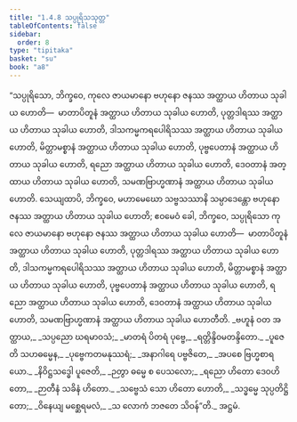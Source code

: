 ```yaml
---
title: "1.4.8 သပ္ပုရိသသုတ္တ"
tableOfContents: false
sidebar:
  order: 8
type: "tipitaka"
basket: "su"
book: "a8"
---
```



<DynamicBreadcrumb />

<Division number="38" book="a8" e="ch" v="17" p="75">

<Paragraph number="360" book="a8">
“သပ္ပုရိသော, ဘိက္ခဝေ, ကုလေ ဇာယမာနော ဗဟုနော ဇနဿ အတ္ထာယ ဟိတာယ သုခါယ ဟောတိ—  မာတာပိတူနံ အတ္ထာယ ဟိတာယ သုခါယ ဟောတိ, ပုတ္တဒါရဿ အတ္ထာယ ဟိတာယ သုခါယ ဟောတိ, ဒါသကမ္မကရပေါရိသဿ အတ္ထာယ ဟိတာယ သုခါယ ဟောတိ, မိတ္တာမစ္စာနံ အတ္ထာယ ဟိတာယ သုခါယ ဟောတိ, ပုဗ္ဗပေတာနံ အတ္ထာယ ဟိတာယ သုခါယ ဟောတိ, ရညော အတ္ထာယ ဟိတာယ သုခါယ ဟောတိ, ဒေဝတာနံ အတ္ထာယ ဟိတာယ သုခါယ ဟောတိ, သမဏဗြာဟ္မဏာနံ အတ္ထာယ ဟိတာယ သုခါယ ဟောတိ.
</Paragraph>

<Paragraph number="361" book="a8">
သေယျထာပိ, ဘိက္ခဝေ, မဟာမေဃော သဗ္ဗသဿာနိ သမ္ပာဒေန္တော ဗဟုနော ဇနဿ အတ္ထာယ ဟိတာယ သုခါယ ဟောတိ; ဧဝမေဝံ ခေါ, ဘိက္ခဝေ, သပ္ပုရိသော ကုလေ ဇာယမာနော ဗဟုနော ဇနဿ အတ္ထာယ ဟိတာယ သုခါယ ဟောတိ—  မာတာပိတူနံ အတ္ထာယ ဟိတာယ သုခါယ ဟောတိ, ပုတ္တဒါရဿ အတ္ထာယ ဟိတာယ သုခါယ ဟောတိ, ဒါသကမ္မကရပေါရိသဿ အတ္ထာယ ဟိတာယ သုခါယ ဟောတိ, မိတ္တာမစ္စာနံ အတ္ထာယ ဟိတာယ သုခါယ ဟောတိ, ပုဗ္ဗပေတာနံ အတ္ထာယ ဟိတာယ သုခါယ ဟောတိ, ရညော အတ္ထာယ ဟိတာယ သုခါယ ဟောတိ, ဒေဝတာနံ အတ္ထာယ ဟိတာယ သုခါယ ဟောတိ, သမဏဗြာဟ္မဏာနံ အတ္ထာယ ဟိတာယ သုခါယ ဟောတီတိ.
</Paragraph>

<Paragraph number="362" type="verses" book="a8">
_ဗဟူနံ ဝတ အတ္ထာယ,_  
_သပ္ပညော ဃရမာဝသံ;_  
_မာတရံ ပိတရံ ပုဗ္ဗေ,_  
_ရတ္တိန္ဒိဝမတန္ဒိတော._  

</Paragraph>

<Paragraph number="363" type="verses" book="a8">
_ပူဇေတိ သဟဓမ္မေန,_  
_ပုဗ္ဗေကတမနုဿရံ;_  
_အနာဂါရေ ပဗ္ဗဇိတေ,_  
_အပစေ ဗြဟ္မစာရယော._  

</Paragraph>

<Paragraph number="364" type="verses" book="a8">
_နိဝိဋ္ဌသဒ္ဓေါ ပူဇေတိ,_  
_ဉတွာ ဓမ္မေ စ ပေသလော;_  
_ရညော ဟိတော ဒေဝဟိတော,_  
_ဉာတီနံ သခိနံ ဟိတော._  

</Paragraph>

<Paragraph number="365" type="verses" book="a8">
_သဗ္ဗေသံ သော ဟိတော ဟောတိ,_  
_သဒ္ဓမ္မေ သုပ္ပတိဋ္ဌိတော;_  
_ဝိနေယျ မစ္ဆေရမလံ,_  
_သ လောကံ ဘဇတေ သိဝန်”တိ._  


</Paragraph>
</Division>

<Paragraph number="366" type="center" book="a8">
အဋ္ဌမံ.
</Paragraph>